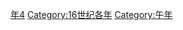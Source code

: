 {{Catnav|頁面分類|历史|歷史時代|年|16世纪各年}}
{{Commons category|1534}}

[[Category:1530年代|年4]]
[[Category:16世纪各年|Category:16世纪各年]]
[[Category:午年|Category:午年]]